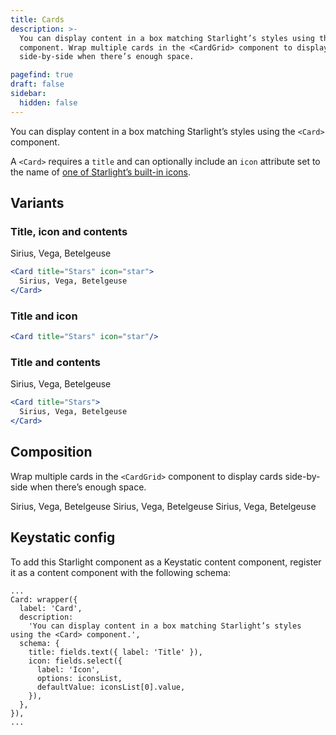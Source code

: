```yaml
---
title: Cards
description: >-
  You can display content in a box matching Starlight’s styles using the <Card>
  component. Wrap multiple cards in the <CardGrid> component to display cards
  side-by-side when there’s enough space.

pagefind: true
draft: false
sidebar:
  hidden: false
---
```

You can display content in a box matching Starlight’s styles using the `<Card>` component.&#x20;

A `<Card>` requires a `title` and can optionally include an `icon` attribute set to the name of [one of Starlight’s built-in icons](https://starlight.astro.build/guides/components/#all-icons).

## Variants

### Title, icon and contents

<Card title="Stars" icon="star">
  Sirius, Vega, Betelgeuse
</Card>

```jsx title=src/content/docs/example.mdx
<Card title="Stars" icon="star">
  Sirius, Vega, Betelgeuse
</Card>
```

### Title and icon

<Card title="Stars" icon="star">

</Card>

```jsx title=src/content/docs/example.mdx
<Card title="Stars" icon="star"/>
```

### Title and contents

<Card title="Stars" icon="">
  Sirius, Vega, Betelgeuse
</Card>

```jsx title=src/content/docs/example.mdx
<Card title="Stars">
  Sirius, Vega, Betelgeuse
</Card>
```

## Composition

Wrap multiple cards in the `<CardGrid>` component to display cards side-by-side when there’s enough space.

<CardGrid stagger={false}>
  <Card title="Stars" icon="">
    Sirius, Vega, Betelgeuse
  </Card>

  <Card title="Stars" icon="">
    Sirius, Vega, Betelgeuse
  </Card>

  <Card title="Stars" icon="">
    Sirius, Vega, Betelgeuse
  </Card>
</CardGrid>

## Keystatic config

To add this Starlight component as a Keystatic content component, register it as a content component with the following schema:

```tsx title=keystatic.config.tsx
...
Card: wrapper({
  label: 'Card',
  description:
    'You can display content in a box matching Starlight’s styles using the <Card> component.',
  schema: {
    title: fields.text({ label: 'Title' }),
    icon: fields.select({
      label: 'Icon',
      options: iconsList,
      defaultValue: iconsList[0].value,
    }),
  },
}),
...
```
